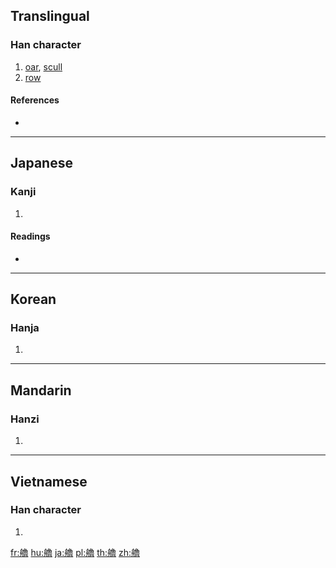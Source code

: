 {{character info/new}}
{{also|櫓}}
==Translingual==

===Han character===
{{Han char|rn=137|rad=舟|as=15|sn=21|four=|canj=HYNWA|ids=⿰舟魯}}

# [[oar]], [[scull]]
# [[row]]

====References====
* {{Han ref|kx=1013.090|dkj=30580|dj=1472.020|hdz=53069.150|uh=826A|ud=33386}}

----

==Japanese==

===Kanji===
{{ja-kanji|grade=|rs=舟15}}

# {{defn|lang=ja|sort=舟15}}

====Readings====
* {{ja-readings|on=[[ろ]] (ro)|kun=[[かい]] (kai), [[ろ]] (ro)|nanori=}}

----

==Korean==

===Hanja===
{{ko-hanja|hangeul=[[로]]>[[노]]|eumhun=|rv=ro>no|mr=ro>no|y=lo>no}}

# {{defn|lang=ko|sort=舟15}}

----

==Mandarin==

===Hanzi===
{{cmn-hanzi|pin=[[lǔ]] ([[lu3]])|wg=lu<sup>3</sup>}}

# {{defn|lang=cmn|sort=舟15}}

----

==Vietnamese==

===Han character===
{{vi-hantu|[[lỗ]]|rs=舟15}}

# {{defn|lang=vi|sort=舟15}}

[[fr:艪]]
[[hu:艪]]
[[ja:艪]]
[[pl:艪]]
[[th:艪]]
[[zh:艪]]
